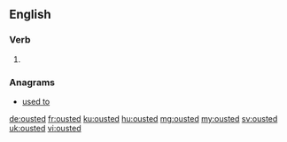==English==

===Verb===
{{head|en|verb form}}

# {{en-past of|oust}}

===Anagrams===
* [[used to#English|used to]]

[[de:ousted]]
[[fr:ousted]]
[[ku:ousted]]
[[hu:ousted]]
[[mg:ousted]]
[[my:ousted]]
[[sv:ousted]]
[[uk:ousted]]
[[vi:ousted]]